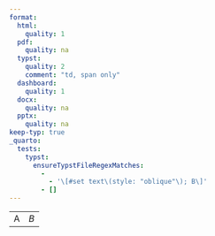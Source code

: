 ```yaml
---
format:
  html:
    quality: 1
  pdf:
    quality: na
  typst:
    quality: 2
    comment: "td, span only"
  dashboard:
    quality: 1
  docx:
    quality: na
  pptx:
    quality: na
keep-typ: true
_quarto:
  tests:
    typst:
      ensureTypstFileRegexMatches:
        -
          - '\[#set text\(style: "oblique"\); B\]'
        - []
---
```


```{=html}
<table>
    <tr><td>A</td><td style="font-style: oblique;">B</td></tr>
</table>
```

